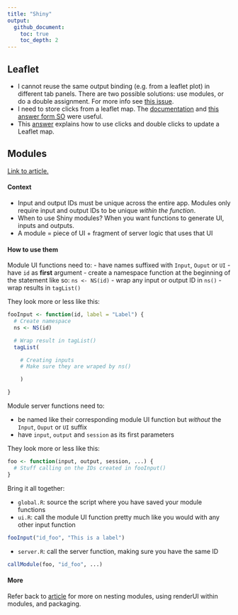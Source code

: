 ```yaml
---
title: "Shiny"
output: 
  github_document:
    toc: true
    toc_depth: 2
---
```



## Leaflet

- I cannot reuse the same output binding (e.g. from a leaflet plot) in different tab panels. There are two possible solutions: use modules, or do a double assignment. For more info see [this issue](https://github.com/rstudio/shiny/issues/867).
- I need to store clicks from a leaflet map. The [documentation](https://rstudio.github.io/leaflet/shiny.html) and [this answer form SO](https://stackoverflow.com/questions/41106547/how-to-save-click-events-in-leaflet-shiny-map) were useful.
- This [answer](https://stackoverflow.com/questions/41104576/changing-styles-when-selecting-and-deselecting-multiple-polygons-with-leaflet-sh/41147206#41147206) explains how to use clicks and double clicks to update a Leaflet map.

## Modules

[Link to article.](https://shiny.rstudio.com/articles/modules.html)

#### Context

- Input and output IDs must be unique across the entire app. Modules only require  input and output IDs to be unique _within the function_.
- When to use Shiny modules? When you want functions to generate UI, inputs and outputs.
- A module = piece of UI + fragment of server logic that uses that UI

#### How to use them

Module UI functions need to:
- have names suffixed with `Input`, `Ouput` or `UI`
- have `id` as __first__ argument
- create a namespace function at the beginning of the statement like so: `ns <- NS(id)`
- wrap any input or output ID in `ns()`
- wrap results in `tagList()`

They look more or less like this:
```r
fooInput <- function(id, label = "Label") {
  # Create namespace
  ns <- NS(id)

  # Wrap result in tagList()
  tagList(

    # Creating inputs
    # Make sure they are wraped by ns()

    )

}
```

Module server functions need to:

- be named like their corresponding module UI function but _without_ the `Input`, `Ouput` or `UI` suffix
- have `input`, `output` and `session` as its first parameters

They look more or less like this:

```r
foo <- function(input, output, session, ...) {
  # Stuff calling on the IDs created in fooInput()
}
```

Bring it all together:

- `global.R`: source the script where you have saved your module functions
- `ui.R`: call the module UI function pretty much like you would with any other input function

```r
fooInput("id_foo", "This is a label")
```

- `server.R`: call the server function, making sure you have the same ID

```r
callModule(foo, "id_foo", ...)
```

#### More

Refer back to [article](https://shiny.rstudio.com/articles/modules.html) for more on nesting modules, using renderUI within modules, and packaging.
